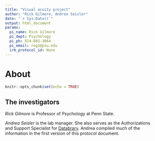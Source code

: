 ```yaml
---
title: "Visual acuity project"
author: "Rick Gilmore, Andrea Seisler"
date: "`r Sys.Date()`"
output: html_document
params:
  pi_name: Rick Gilmore
  pi_dept: Psychology
  pi_ph: 814-865-3664
  pi_email: rog1@psu.edu
  irb_protocol_id: None
---
```


# About {-}

```r
knitr::opts_chunk$set(echo = TRUE)
```

## The investigators {-}

*Rick Gilmore* is Professor of Psychology at Penn State.

*Andrea Seisler* is the lab manager. She also serves as the Authorizations and Support Specialist for [Databrary](https://databrary.org). Andrea compiled much of the information in the first version of this protocol document.
